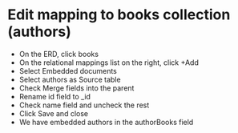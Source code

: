 
# Edit mapping to books collection (authors)

- On the ERD, click books
- On the relational mappings list on the right, click +Add
- Select Embedded documents
- Select authors as Source table
- Check Merge fields into the parent
- Rename id field to _id
- Check name field and uncheck the rest
- Click Save and close 
- We have embedded authors in the authorBooks field


<Screenshot url="https://www.mongodb.com/products/tools/relational-migrator" src="img/130-image-001.png" alt="Screenshot of the connect modal" />

